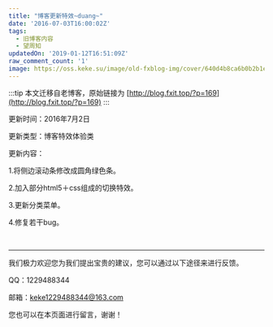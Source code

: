 ```yaml
---
title: "博客更新特效~duang~"
date: '2016-07-03T16:00:02Z'
tags:
  - 旧博客内容
  - 望周知
updatedOn: '2019-01-12T16:51:09Z'
raw_comment_count: '1'
image: https://oss.keke.su/image/old-fxblog-img/cover/640d4b8ca6b0b2b1e04c306ba189bbba.jpg
---
```


:::tip
本文迁移自老博客，原始链接为 [http://blog.fxit.top/?p=169](http://blog.fxit.top/?p=169)
:::

更新时间：2016年7月2日

更新类型：博客特效体验类

更新内容：

1.将侧边滚动条修改成圆角绿色条。

2.加入部分html5＋css组成的切换特效。

3.更新分类菜单。

4.修复若干bug。

&nbsp;

***************************************

我们极力欢迎您为我们提出宝贵的建议，您可以通过以下途径来进行反馈。

QQ：1229488344

邮箱：keke1229488344@163.com

您也可以在本页面进行留言，谢谢！
